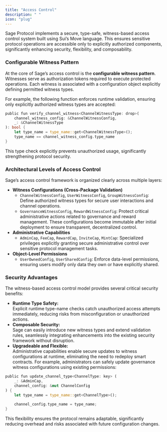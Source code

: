 ```yaml
---
title: "Access Control"
description: " "
icon: "plug"
---
```


Sage Protocol implements a secure, type-safe, witness-based access control system built using Sui’s Move language. This ensures sensitive protocol operations are accessible only to explicitly authorized components, significantly enhancing security, flexibility, and composability.

### Configurable Witness Pattern

At the core of Sage’s access control is the **configurable witness pattern**. Witnesses serve as authorization tokens required to execute protected operations. Each witness is associated with a configuration object explicitly defining permitted witness types.

For example, the following function enforces runtime validation, ensuring only explicitly authorized witness types are accepted:

```rust
public fun verify_channel_witness<ChannelWitnessType: drop>(
    channel_witness_config: &ChannelWitnessConfig,
    _: &ChannelWitnessType
): bool {
    let type_name = type_name::get<ChannelWitnessType>();
    type_name == channel_witness_config.type_name
}
```

This type check explicitly prevents unauthorized usage, significantly strengthening protocol security.

### **Architectural Levels of Access Control**

Sage’s access control framework is organized clearly across multiple layers:

- **Witness Configurations (Cross-Package Validation)**
  - `ChannelWitnessConfig`, `UserWitnessConfig`, `GroupWitnessConfig`: Define authorized witness types for secure user interactions and channel operations.
  - `GovernanceWitnessConfig`, `RewardWitnessConfig`: Protect critical administrative actions related to governance and reward management. These configurations become immutable after initial deployment to ensure transparent, decentralized control.
- **Administrative Capabilities**
  - `AdminCap`, `FeeCap`, `RewardCap`, `InviteCap`, `MintCap`: Specialized privileges explicitly granting secure administrative control over sensitive protocol management tasks.
- **Object-Level Permissions**
  - `UserOwnedConfig`, `UserSharedConfig`: Enforce data-level permissions, ensuring users modify only data they own or have explicitly shared.

### **Security Advantages**

The witness-based access control model provides several critical security benefits:

- **Runtime Type Safety:**\
  Explicit runtime type-name checks catch unauthorized access attempts immediately, reducing risks from misconfiguration or unauthorized actions.
- **Composable Security:**\
  Sage can easily introduce new witness types and extend validation rules, seamlessly integrating enhancements into the existing security framework without disruption.
- **Upgradeable and Flexible:**\
  Administrative capabilities enable secure updates to witness configurations at runtime, eliminating the need to redeploy smart contracts. For example, administrators can safely update governance witness configurations using existing permissions:

```rust
public fun update_channel_type<ChannelType: key> (
    _: &AdminCap,
    channel_config: &mut ChannelConfig
) {
    let type_name = type_name::get<ChannelType>();

    channel_config.type_name = type_name;
}
```

This flexibility ensures the protocol remains adaptable, significantly reducing overhead and risks associated with future configuration changes.